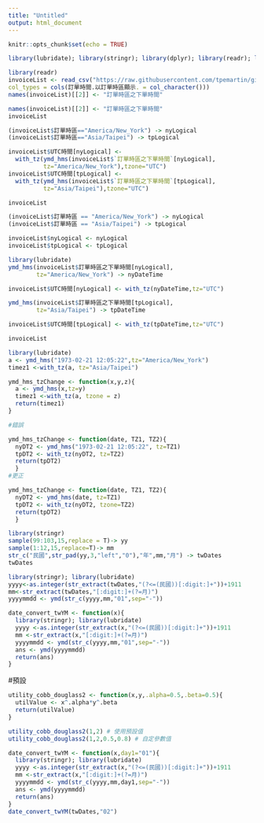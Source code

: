 ```yaml
---
title: "Untitled"
output: html_document
---
```


```r
knitr::opts_chunk$set(echo = TRUE)
```

```r
library(lubridate); library(stringr); library(dplyr); library(readr); library(purrr)
```

```r
library(readr)
invoiceList <- read_csv("https://raw.githubusercontent.com/tpemartin/github-data/master/invoiceList.csv",
col_types = cols(訂單時間.以訂單時區顯示. = col_character()))
names(invoiceList)[[2]] <- "訂單時區之下單時間"
```

```r
names(invoiceList)[[2]] <- "訂單時區之下單時間"
invoiceList
```

```r
(invoiceList$訂單時區=="America/New_York") -> nyLogical
(invoiceList$訂單時區=="Asia/Taipei") -> tpLogical

invoiceList$UTC時間[nyLogical] <-
  with_tz(ymd_hms(invoiceList$`訂單時區之下單時間`[nyLogical],
          tz="America/New_York"),tzone="UTC")
invoiceList$UTC時間[tpLogical] <-
  with_tz(ymd_hms(invoiceList$`訂單時區之下單時間`[tpLogical],
          tz="Asia/Taipei"),tzone="UTC")

invoiceList 
```

```r
(invoiceList$訂單時區 == "America/New_York") -> nyLogical
(invoiceList$訂單時區 == "Asia/Taipei") -> tpLogical

invoiceList$nyLogical <- nyLogical
invoiceList$tpLogical <- tpLogical

library(lubridate)
ymd_hms(invoiceList$訂單時區之下單時間[nyLogical],
        tz="America/New_York") -> nyDateTime

invoiceList$UTC時間[nyLogical] <- with_tz(nyDateTime,tz="UTC")

ymd_hms(invoiceList$訂單時區之下單時間[tpLogical],
        tz="Asia/Taipei") -> tpDateTime

invoiceList$UTC時間[tpLogical] <- with_tz(tpDateTime,tz="UTC")

invoiceList
```

```r
library(lubridate)
a <- ymd_hms("1973-02-21 12:05:22",tz="America/New_York")
timez1 <-with_tz(a, tz="Asia/Taipei")

ymd_hms_tzChange <- function(x,y,z){
  a <- ymd_hms(x,tz=y)
  timez1 <-with_tz(a, tzone = z)
  return(timez1)
}
```

```r
#錯誤

ymd_hms_tzChange <- function(date, TZ1, TZ2){
  nyDT2 <- ymd_hms("1973-02-21 12:05:22", tz=TZ1)
  tpDT2 <- with_tz(nyDT2, tz=TZ2)
  return(tpDT2)
  }
#更正

ymd_hms_tzChange <- function(date, TZ1, TZ2){
  nyDT2 <- ymd_hms(date, tz=TZ1)
  tpDT2 <- with_tz(nyDT2, tzone=TZ2)
  return(tpDT2)
  }
```

```r
library(stringr)
sample(99:103,15,replace = T)-> yy
sample(1:12,15,replace=T)-> mm
str_c("民國",str_pad(yy,3,"left","0"),"年",mm,"月") -> twDates
twDates
```

```r
library(stringr); library(lubridate)
yyyy<-as.integer(str_extract(twDates,"(?<=(民國))[:digit:]+"))+1911
mm<-str_extract(twDates,"[:digit:]+(?=月)")
yyyymmdd <- ymd(str_c(yyyy,mm,"01",sep="-"))
```

```r
date_convert_twYM <- function(x){
  library(stringr); library(lubridate)
  yyyy <-as.integer(str_extract(x,"(?<=(民國))[:digit:]+"))+1911
  mm <-str_extract(x,"[:digit:]+(?=月)")
  yyyymmdd <- ymd(str_c(yyyy,mm,"01",sep="-"))
  ans <- ymd(yyyymmdd)
  return(ans)
}
```

#預設
```r
utility_cobb_douglass2 <- function(x,y,.alpha=0.5,.beta=0.5){
  utilValue <- x^.alpha*y^.beta
  return(utilValue)
}
```

```r
utility_cobb_douglass2(1,2) # 使用預設值
utility_cobb_douglass2(1,2,0.5,0.8) # 自定參數值
```

```r
date_convert_twYM <- function(x,day1="01"){
  library(stringr); library(lubridate)
  yyyy <-as.integer(str_extract(x,"(?<=(民國))[:digit:]+"))+1911
  mm <-str_extract(x,"[:digit:]+(?=月)")
  yyyymmdd <- ymd(str_c(yyyy,mm,day1,sep="-"))
  ans <- ymd(yyyymmdd)
  return(ans)
}
date_convert_twYM(twDates,"02")
```

